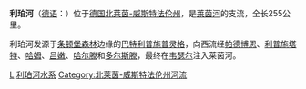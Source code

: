 {{Infobox River 
  | river_name = 利珀河
  | image_name = Leicht erhöhter Wasserpegel der Lippe, Hervest-Dorsten 02.JPG
  | caption = 多尔斯滕一段
  | origin = 東[[北莱茵-威斯特法伦州|威斯特法伦]] 
  | mouth = [[莱茵河|莱茵河]]<br>{{coord|51|39|3|N|6|36|15|E|display=inline,title}}
  | basin_countries = [[德国|德国]]
  | length = 220.1 km
  | elevation = ±140 m
  | discharge = 
  | watershed = 4,887.671 km²
}}
'''利珀河'''（[[德语|德语]]：'''{{lang|de|Lippe}}'''）位于[[德国|德国]][[北莱茵-威斯特法伦州|北莱茵-威斯特法伦州]]，是[[莱茵河|莱茵河]]的支流，全长255公里。

利珀河发源于[[条顿堡森林|条顿堡森林]]边缘的[[巴特利普施普灵格|巴特利普施普灵格]]，向西流经[[帕德博恩|帕德博恩]]、[[利普施塔特|利普施塔特]]、[[哈姆|哈姆]]、[[吕嫩|吕嫩]]、[[哈尔滕|哈尔滕]]和[[多尔斯滕|多尔斯滕]]，最终在[[韦瑟尔|韦瑟尔]]注入莱茵河。

{{Authority control}}
{{Germany-geo-stub}}

[[Category:莱茵河支流|L]]
[[Category:利珀河水系|]]
[[Category:北莱茵-威斯特法伦州河流|Category:北莱茵-威斯特法伦州河流]]